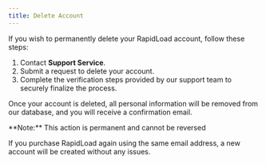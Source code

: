 ```yaml
---
title: Delete Account
---     
```




If you wish to permanently delete your RapidLoad account, follow these steps:

1. Contact **Support Service**.
2. Submit a request to delete your account.
3. Complete the verification steps provided by our support team to securely finalize the process.

  

Once your account is deleted, all personal information will be removed from our database, and you will receive a confirmation email.

<Callout type="error" emoji="️📌">
**Note:** This action is permanent and cannot be reversed
</Callout>

If you purchase RapidLoad again using the same email address, a new account will be created without any issues.